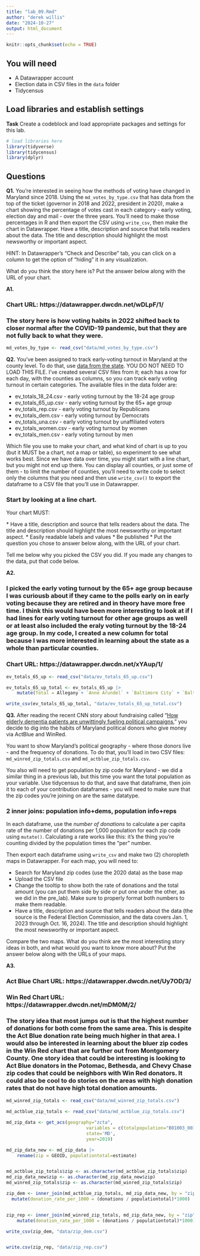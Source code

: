 ```yaml
---
title: "lab_09.Rmd"
author: "derek willis"
date: "2024-10-27"
output: html_document
---
```


```r
knitr::opts_chunk$set(echo = TRUE)
```

## You will need

-   A Datawrapper account
-   Election data in CSV files in the `data` folder
-   Tidycensus

## Load libraries and establish settings

**Task** Create a codeblock and load appropriate packages and settings for this lab.

```r
# load libraries here
library(tidyverse)
library(tidycensus)
library(dplyr)

```

## Questions

**Q1.** You're interested in seeing how the methods of voting have changed in Maryland since 2018. Using the `md_votes_by_type.csv` that has data from the top of the ticket (governor in 2018 and 2022, president in 2020), make a chart showing the percentage of votes cast in each category - early voting, election day and mail - over the three years. You'll need to make those percentages in R and then export the CSV using `write_csv`, then make the chart in Datawrapper. Have a title, description and source that tells readers about the data. The title and description should highlight the most newsworthy or important aspect.

HINT: In Datawrapper's "Check and Describe" tab, you can click on a column to get the option of "hiding" it in any visualization.

What do you think the story here is? Put the answer below along with the URL of your chart.

**A1.**

### Chart URL: https://datawrapper.dwcdn.net/wDLpF/1/

### The story here is how voting habits in 2022 shifted back to closer normal after the COVID-19 pandemic, but that they are not fully back to what they were.

```r

md_votes_by_type <- read_csv("data/md_votes_by_type.csv")

```

**Q2.** You've been assigned to track early-voting turnout in Maryland at the county level. To do that, use [data from the state](https://elections.maryland.gov/press_room/2024_stats/PG24/EarlyVoting%20RAW%20data.csv). YOU DO NOT NEED TO LOAD THIS FILE. I've created several CSV files from it; each has a row for each day, with the counties as columns, so you can track early voting turnout in certain categories. The available files in the data folder are:

* ev_totals_18_24.csv - early voting turnout by the 18-24 age group
* ev_totals_65_up.csv - early voting turnout by the 65+ age group
* ev_totals_rep.csv - early voting turnout by Republicans
* ev_totals_dem.csv - early voting turnout by Democrats
* ev_totals_una.csv - early voting turnout by unaffiliated voters
* ev_totals_women.csv - early voting turnout by women
* ev_totals_men.csv - early voting turnout by men

Which file you use to make your chart, and what kind of chart is up to you (but it MUST be a chart, not a map or table), so experiment to see what works best. Since we have data over time, you might start with a line chart, but you might not end up there. You can display all counties, or just some of them - to limit the number of counties, you'll need to write code to select only the columns that you need and then use `write_csv()` to export the dataframe to a CSV file that you'll use in Datawrapper.

### Start by looking at a line chart.

Your chart MUST: 

\* Have a title, description and source that tells readers about the data. The title and description should highlight the most newsworthy or important aspect. 
\* Easily readable labels and values 
\* Be published
\* Put the question you chose to answer below along, with the URL of your chart.

Tell me below why you picked the CSV you did. If you made any changes to the data, put that code below.

**A2.** 

### I picked the early voting turnout by the 65+ age group because I was curiousb about if they came to the polls early on in early voting because they are retired and in theory have more free time. I think this would have been more interesting to look at if I had lines for early voting turnout for other age groups as well or at least also included the eraly voting turnout by the 18-24 age group. In my code, I created a new column for total because I was more interested in learning about the state as a whole than particular counties.

### Chart URL: https://datawrapper.dwcdn.net/xYAup/1/

```r

ev_totals_65_up <- read_csv("data/ev_totals_65_up.csv")

ev_totals_65_up_total <- ev_totals_65_up |>
    mutate(Total = Allegany + `Anne Arundel` + `Baltimore City` + `Baltimore County` + Calvert + Caroline + Carroll + Cecil + Charles + Dorchester + Frederick + Garrett + Harford + Howard + Kent + Montgomery + `Prince George's` + `Queen Anne's` + `Saint Mary's` + Somerset + Talbot + Washington + Wicomico + Worcester) 

write_csv(ev_totals_65_up_total, "data/ev_totals_65_up_total.csv")

```

**Q3.** After reading the recent CNN story about fundraising called "[How elderly dementia patients are unwittingly fueling political campaigns](https://www.cnn.com/interactive/2024/10/politics/political-fundraising-elderly-election-invs-dg/)," you decide to dig into the habits of Maryland political donors who give money via ActBlue and WinRed.

You want to show Maryland's political geography - where those donors live - and the frequency of donations. To do that, you'll load in two CSV files: `md_winred_zip_totals.csv` and `md_actblue_zip_totals.csv`.

You also will need to get population by zip code for Maryland - we did a similar thing in a previous lab, but this time you want the total population as your variable. Use tidycensus to do that, and save that dataframe, then join it to each of your contribution dataframes - you will need to make sure that the zip codes you're joining on are the same datatype.

### 2 inner joins: population info+dems, population info+reps

In each dataframe, use the _number of donations_ to calculate a per capita rate of the number of donations per 1,000 population for each zip code using `mutate()`. Calculating a rate works like this: it's the thing you're counting divided by the population times the "per" number.

Then export each dataframe using `write_csv` and make two (2) choropleth maps in Datawrapper. For each map, you will need to:

-   Search for Maryland zip codes (use the 2020 data) as the base map
-   Upload the CSV file
-   Change the tooltip to show both the rate of donations and the total amount (you can put them side by side or put one under the other, as we did in the pre_lab). Make sure to properly format both numbers to make them readable.
-   Have a title, description and source that tells readers about the data (the source is the Federal Election Commission, and the data covers Jan. 1, 2023 through Oct. 16, 2024). The title and description should highlight the most newsworthy or important aspect.

Compare the two maps. What do you think are the most interesting story ideas in both, and what would you want to know more about? Put the answer below along with the URLs of your maps.

**A3.** 

### Act Blue Chart URL: https://datawrapper.dwcdn.net/Uy7OD/3/

### Win Red Chart URL: https://datawrapper.dwcdn.net/mDM0M/2/

### The story idea that most jumps out is that the highest number of donations for both come from the same area. This is despite the Act Blue donation rate being much higher in that area. I would also be interested in learning about the bluer zip codes in the Win Red chart that are further out from Montgomery County. One story idea that could be interesting is looking to Act Blue donators in the Potomac, Bethesda, and Chevy Chase zip codes that could be neighbors with Win Red donators. It could also be cool to do stories on the areas with high donation rates that do not have high total donation amounts.


```r

md_winred_zip_totals <- read_csv("data/md_winred_zip_totals.csv")
  
md_actblue_zip_totals <- read_csv("data/md_actblue_zip_totals.csv")

md_zip_data <- get_acs(geography="zcta", 
                              variables = c(totalpopulation="B01003_001"),
                              state='MD',
                              year=2019)

md_zip_data_new <- md_zip_data |>
    rename(zip = GEOID, populationtotal=estimate) 


md_actblue_zip_totals$zip <- as.character(md_actblue_zip_totals$zip)
md_zip_data_new$zip <- as.character(md_zip_data_new$zip)
md_winred_zip_totals$zip <- as.character(md_winred_zip_totals$zip)

zip_dem <- inner_join(md_actblue_zip_totals, md_zip_data_new, by = "zip") |>
  mutate(donation_rate_per_1000 = (donations / populationtotal)*1000)


zip_rep <- inner_join(md_winred_zip_totals, md_zip_data_new, by = "zip") |>
    mutate(donation_rate_per_1000 = (donations / populationtotal)*1000)

write_csv(zip_dem, "data/zip_dem.csv")


write.csv(zip_rep, "data/zip_rep.csv")
```
